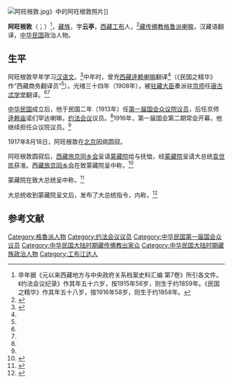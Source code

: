 {{Veil|time=2015-09-12T07:10:16+00:00}}
[[File:阿旺根敦.jpg|thumb]]》中的阿旺根敦照片]]

'''阿旺根敦'''（{{Bo|z=ངག་དབང་དགེ་འདུན་|w=ngag dbang dge 'dun}}；{{bd|1850年代|1859年?|1917年|8月18日|}}）<ref>卒年据《元以来西藏地方与中央政府关系档案史料汇编 第7卷》所引各文件。《约法会议纪录》作其年五十六岁，按1915年56岁，则生于约1859年。《民国之精华》作其年五十八岁，按1916年58岁，则生于约1858年。</ref>，[[藏族|藏族]]，字'''云亭'''，[[西藏|西藏]][[工布江达|工布]]人，<ref name=yf>{{Cite book|author =约法会议秘书厅编 |title =约法会议纪录|year = 1915|publisher =约法会议秘书厅|location=北京|isbn = |page=121}}</ref>[[藏传佛教|藏传佛教]][[格鲁派|格鲁派]][[喇嘛|喇嘛]]，汉藏语翻译，[[中华民国|中华民国]]政治人物。

==生平==
阿旺根敦早年学习[[汉语文|汉语文]]。<ref name=zt>{{cite book|author=佐藤三郎|title=民國之精華·中華民國議員列傳|year=1916年|publisher=北京寫真通信社|pages=第140頁}}</ref>中年时，曾充[[西藏|西藏]][[达赖|逹赖喇嘛]]翻译<ref name=yf/>（《民国之精华》作“西藏商务翻译员”<ref name=zt/>）。光绪三十四年（1908年），被[[驻藏大臣|驻藏大臣]]奏派驻[[北京|京师]]任[[唐古忒学堂|唐古忒学堂]]翻译。<ref name=yf/><ref name=zt/>

[[中华民国|中华民国]]成立后，他于民国二年（1913年）任[[中华民国第一届国会第一期常会议员|第一届国会众议院议员]]，后任京师[[西黄寺|逹赖庙]]诺们罕达喇嘛，[[约法会议|约法会议]]议员。<ref name=yf/>1916年，第一届国会第二期常会开幕，他继续担任众议院议员。<ref name=zt/>

1917年8月18日，阿旺根敦在[[北京|北京]]因病圆寂。

阿旺根敦圆寂后，[[西藏旅京同乡会|西藏旅京同乡会]]呈请[[蒙藏院|蒙藏院]]给与抚恤，经[[蒙藏院|蒙藏院]]呈请大总统[[袁世凯|袁世凯]]获准。[[西藏旅京同乡会|西藏旅京同乡会]]在致蒙藏院呈中称，<ref>{{Cite book|author = |title =元以来西藏地方与中央政府关系档案史料汇编 第7卷|year = 1995|publisher =中國藏学出版社|location=北京|isbn = |page=3066}}</ref>

{{HideH|西藏旅京同乡会详陈已故驻京达喇嘛阿旺根敦故及生前实事请酌抚恤事致蒙藏院呈}}
{{引用|西藏旅京同乡会详陈已故驻京达喇嘛阿旺根敦故及生前实事请酌抚恤事致蒙藏院呈<br/> 
民国六年（1917年）八月二十五日<br/><br/>
……<br/>
窃兹有西藏拣派驻京唐古忒学翻译诺们罕名号逹赖庙逹赖喇嘛阿旺根敦，于本月十八日在京因病身故，业由印务处详报在案。伏思该员在藏充当[[仔仲|仔仲]]有年，递次升补汉务翻译官，办理西藏汉番、洋务、边防各事甚为出力，毫无遗误。于前清光绪三十三年八月内，由藏奏派来京，奉旨驻京当差。自到京以来，迄今十年之久，办理各差及逹赖喇嘛在京诸务，均为出力。民国成立，首赞共和，于二年五月内被举为众议院议员，对于西藏时局甚为焦灼，多方劝导，常宣中央德意，每以解决为怀。况该员功绩昭昭，在人耳目，会员等何忍缄默，谨将在京病故并生前大概实事略具详报，应如何酌予抚恤之处，祇候钧裁。为此谨呈蒙藏院。<br/><br/>
中华民国六年八月二十五日（[[中国第二历史档案馆|二史馆]]藏[[蒙藏院|蒙藏院]]档案）}}
{{HideF}}

蒙藏院在致大总统呈中称，<ref>{{Cite book|author = |title =元以来西藏地方与中央政府关系档案史料汇编 第7卷|year = 1995|publisher =中國藏学出版社|location=北京|isbn = |page=3067}}</ref>
{{HideH|蒙藏院为阿旺根敦病故拟请优予抚恤事致大总统呈}}
{{引用|蒙藏院为阿旺根敦病故拟请优予抚恤事致大总统呈<br/>
民国六年（1917年）九月四日<br/><br/>
呈为西藏喇嘛阿旺根敦病故，拟请优予抚恤事：<br/><br/>
窃据西藏旅京同乡会呈称：兹有西藏拣派驻京[[唐古忒学|唐古忒学]]翻译[[诺们罕|诺们罕]]名号[[西黄寺|逹赖喇嘛庙]]达喇嘛阿旺根敦，于本月十八日在京因病身故，业由[[喇嘛印务处|喇嘛印务处]]呈报在案。伏思该员在藏当差有年，荐升汉务翻译官，办理西藏汉番、洋务、边防各事甚为出力。前清光绪三十三年八月内，由藏奏派来京，奉旨驻京当差。自到京以来，迄今十年之久,办理各差及[[达赖|逹赖喇嘛]]在京诸务，毫无遗误。民国成立，首赞共和。二年五月被举为众议院议员，对于西藏时局甚为焦灼，多方劝导，常宣中央德意，每以解决为怀。该员功绩昭昭，在人耳目，会员等何忍缄默，谨将在京病故并生前大概实事略具呈报，应如何酌予抚恤之处，祇候钧裁。<br/><br/>
兹据该会呈称前情，该达喇嘛阿旺根敦以西藏喇嘛曾充众议院议员，代表藏人首赞共和，洵属有功民国。此次在京病故，殊堪悼惜，所有待遇似应与寻常喇嘛不同，拟请援照前案，从优给银二百元，以示抚恤。如蒙俯允，即请令交财政部查照。是否有当，理合具文呈请钧鉴示遵。谨呈大总统。（[[中国第二历史档案馆|二史馆]]藏[[蒙藏院|蒙藏院]]档案）}}
{{HideF}}

大总统收到蒙藏院呈文后，发布了大总统指令，内称，<ref>{{Cite book|author = |title =元以来西藏地方与中央政府关系档案史料汇编 第7卷|year = 1995|publisher =中國藏学出版社|location=北京|isbn = |page=3068}}</ref>

{{HideH|大总统为准予阿旺根敦优恤事致蒙藏院指令}}
{{引用|大总统为准予阿旺根敦优恤事致蒙藏院指令 <br/>
民国六年（1917年）九月七日<br/><br/>
大总统指令第1422 号令<br/>
蒙藏院总裁[[贡桑诺尔布|贡桑诺尔布]]呈驻京西藏喇嘛阿旺根敦病故，请援案从优给恤银二百元由。呈悉，准如所拟给恤，交财政部查照。<br/>
此令。<br/>
中华民国六年九月七日（[[中国第二历史档案馆|二史馆]]藏[[蒙藏院|蒙藏院]]档案）}}
{{HideF}}

==参考文献==
{{reflist}}

{{DEFAULTSORT:A}}
[[Category:格魯派人物|Category:格魯派人物]]
[[Category:约法会议议员|Category:约法会议议员]]
[[Category:中华民国第一届国会众议员|Category:中华民国第一届国会众议员]]
[[Category:中华民国大陆时期藏传佛教出家众|Category:中华民国大陆时期藏传佛教出家众]]
[[Category:中华民国大陆时期藏族政治人物|Category:中华民国大陆时期藏族政治人物]]
[[Category:工布江达人|Category:工布江达人]]